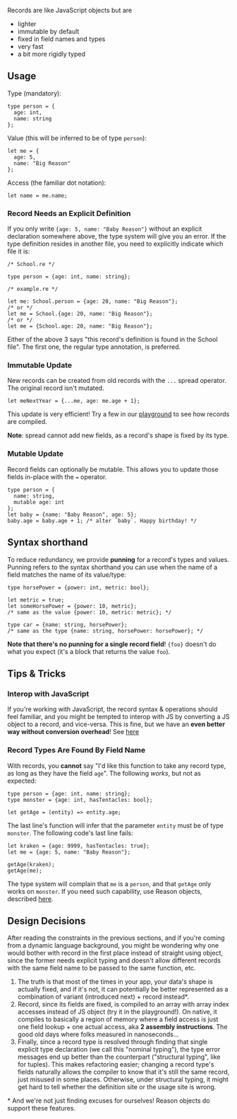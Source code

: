 
Records are like JavaScript objects but are

- lighter
- immutable by default
- fixed in field names and types
- very fast
- a bit more rigidly typed

## Usage

Type (mandatory):

```reason
type person = {
  age: int,
  name: string
};
```

Value (this will be inferred to be of type `person`):

```reason
let me = {
  age: 5,
  name: "Big Reason"
};
```

Access (the familiar dot notation):

```reason
let name = me.name;
```

### Record Needs an Explicit Definition

If you only write `{age: 5, name: "Baby Reason"}` without an explicit declaration somewhere above, the type system will give you an error. If the type definition resides in another file, you need to explicitly indicate which file it is:

```reason
/* School.re */

type person = {age: int, name: string};
```

```reason
/* example.re */

let me: School.person = {age: 20, name: "Big Reason"};
/* or */
let me = School.{age: 20, name: "Big Reason"};
/* or */
let me = {School.age: 20, name: "Big Reason"};
```

Either of the above 3 says "this record's definition is found in the School file". The first one, the regular type annotation, is preferred.

### Immutable Update

New records can be created from old records with the `...` spread operator. The original record isn't mutated.

```reason
let meNextYear = {...me, age: me.age + 1};
```

This update is very efficient! Try a few in our [playground](/try.html) to see how records are compiled.

**Note**: spread cannot add new fields, as a record's shape is fixed by its type.

### Mutable Update

Record fields can optionally be mutable. This allows you to update those fields in-place with the `=` operator.

```reason
type person = {
  name: string,
  mutable age: int
};
let baby = {name: "Baby Reason", age: 5};
baby.age = baby.age + 1; /* alter `baby`. Happy birthday! */
```

## Syntax shorthand

To reduce redundancy, we provide **punning** for a record's types and values. Punning refers to the syntax shorthand you can use when the name of a field matches the name of its value/type:

```reason
type horsePower = {power: int, metric: bool};

let metric = true;
let someHorsePower = {power: 10, metric};
/* same as the value {power: 10, metric: metric}; */

type car = {name: string, horsePower};
/* same as the type {name: string, horsePower: horsePower}; */
```

**Note that there's no punning for a single record field**! `{foo}` doesn't do what you expect (it's a block that returns the value `foo`).

## Tips & Tricks

### Interop with JavaScript

If you're working with JavaScript, the record syntax & operations should feel familiar, and you might be tempted to interop with JS by converting a JS object to a record, and vice-versa. This is fine, but we have an **even better way without conversion overhead**! See [here](https://bucklescript.github.io/docs/en/object.html#record-mode)

### Record Types Are Found By Field Name

With records, you **cannot** say "I'd like this function to take any record type, as long as they have the field `age`". The following _works_, but not as expected:

```reason
type person = {age: int, name: string};
type monster = {age: int, hasTentacles: bool};

let getAge = (entity) => entity.age;
```

The last line's function will infer that the parameter `entity` must be of type `monster`. The following code's last line fails:

```reason
let kraken = {age: 9999, hasTentacles: true};
let me = {age: 5, name: "Baby Reason"};

getAge(kraken);
getAge(me);
```

The type system will complain that `me` is a `person`, and that `getAge` only works on `monster`. If you need such capability, use Reason objects, described [here](object.md).

## Design Decisions

After reading the constraints in the previous sections, and if you're coming from a dynamic language background, you might be wondering why one would bother with record in the first place instead of straight using object, since the former needs explicit typing and doesn't allow different records with the same field name to be passed to the same function, etc.

1. The truth is that most of the times in your app, your data's shape is actually fixed, and if it's not, it can potentially be better represented as a combination of variant (introduced next) + record instead*.
2. Record, since its fields are fixed, is compiled to an array with array index accesses instead of JS object (try it in the playground!). On native, it compiles to basically a region of memory where a field access is just one field lookup + one actual access, aka **2 assembly instructions**. The good old days where folks measured in nanoseconds...
3. Finally, since a record type is resolved through finding that single explicit type declaration (we call this "nominal typing"), the type error messages end up better than the counterpart ("structural typing", like for tuples). This makes refactoring easier; changing a record type's fields naturally allows the compiler to know that it's still the same record, just misused in some places. Otherwise, under structural typing, it might get hard to tell whether the definition site or the usage site is wrong.

\* And we're not just finding excuses for ourselves! Reason objects do support these features.

<!--TODO: sharable playground for 2 -->

